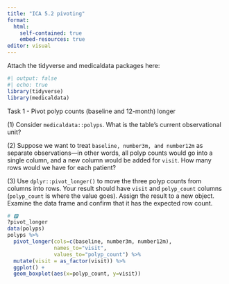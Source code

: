 ```yaml
---
title: "ICA 5.2 pivoting"
format: 
  html:
    self-contained: true
    embed-resources: true
editor: visual
---
```


Attach the tidyverse and medicaldata packages here:

```r
#| output: false
#| echo: true
library(tidyverse)
library(medicaldata)
```

Task 1 - Pivot polyp counts (baseline and 12-month) longer

\(1\) Consider `medicaldata::polyps`. What is the table's current observational unit?

\(2\) Suppose we want to treat `baseline, number3m, and number12m` as separate observations---in other words, all polyp counts would go into a single column, and a new column would be added for `visit`. How many rows would we have for each patient?

\(3\) Use `dplyr::pivot_longer()` to move the three polyp counts from columns into rows. Your result should have `visit` and `polyp_count` columns (`polyp_count` is where the value goes). Assign the result to a new object. Examine the data frame and confirm that it has the expected row count.

```r
# 🅿
?pivot_longer
data(polyps)
polyps %>% 
  pivot_longer(cols=c(baseline, number3m, number12m),
               names_to="visit",
               values_to="polyp_count") %>% 
  mutate(visit = as_factor(visit)) %>% 
  ggplot() + 
  geom_boxplot(aes(x=polyp_count, y=visit))
```
